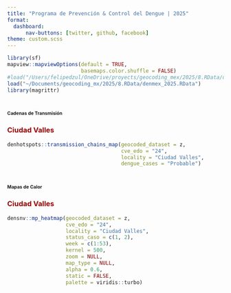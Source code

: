 ```yaml
---
title: "Programa de Prevención & Control del Dengue | 2025"
format: 
  dashboard:
      nav-buttons: [twitter, github, facebook]
theme: custom.scss
---
```


```r
library(sf)
mapview::mapviewOptions(default = TRUE,
                        basemaps.color.shuffle = FALSE)
#load("/Users/felipedzul/OneDrive/proyects/geocoding_mex/2025/8.RData/denmex_2025.RData")
load("~/Documents/geocoding_mx/2025/8.RData/denmex_2025.RData")
library(magrittr)
```


# [**Cadenas de Transmisión**]{style="font-size:8pt"}

::: panel-tabset

### [**Ciudad Valles**]{style="color:#990000"}
```r
denhotspots::transmission_chains_map(geocoded_dataset = z,
                                     cve_edo = "24",
                                     locality = "Ciudad Valles",
                                     dengue_cases = "Probable")
```
:::


# [**Mapas de Calor**]{style="font-size:8pt"}

::: panel-tabset

### [**Ciudad Valles**]{style="color:#990000"}

```r
densnv::mp_heatmap(geocoded_dataset = z,
                   cve_edo = "24",
                   locality = "Ciudad Valles",
                   status_caso = c(1, 2),
                   week = c(1:53),
                   kernel = 500,
                   zoom = NULL,
                   map_type = NULL,
                   alpha = 0.6,
                   static = FALSE,
                   palette = viridis::turbo)
```
:::

